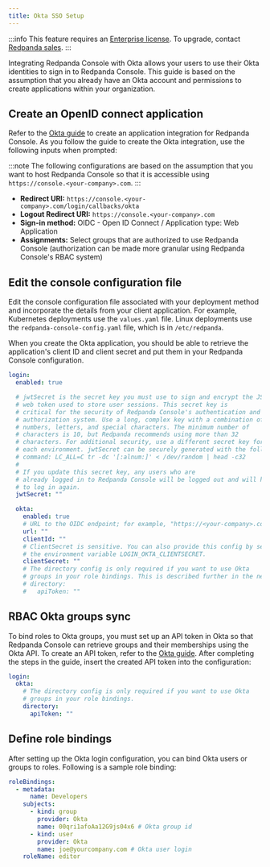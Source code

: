 ```yaml
---
title: Okta SSO Setup
---
```


<head>
    <meta name="title" content="Okta SSO Authentication in Redpanda Console | Redpanda Docs"/>
    <meta name="description" content="Configure authentication with external identity providers such as Google, GitHub or Okta in Redpanda Console."/>
</head>

:::info
This feature requires an [Enterprise license](../../../../get-started/licenses). To upgrade, contact [Redpanda sales](https://redpanda.com/try-redpanda?section=enterprise-cloud).
:::

Integrating Redpanda Console with Okta allows your users to use their Okta identities to sign in to Redpanda Console.
This guide is based on the assumption that you already have an Okta account and permissions to create applications within your organization.

## Create an OpenID connect application

Refer to the [Okta guide](https://developer.okta.com/docs/guides/sign-into-web-app-redirect/-/main/) to create
an application integration for Redpanda Console. As you follow the guide to create the Okta integration, use the following inputs
when prompted:

:::note
The following configurations are based on the assumption that you want to host Redpanda Console so that it is accessible using
`https://console.<your-company>.com`.
:::

- **Redirect URI:** `https://console.<your-company>.com/login/callbacks/okta`
- **Logout Redirect URI:** `https://console.<your-company>.com`
- **Sign-in method:** OIDC - Open ID Connect / Application type: Web Application
- **Assignments:** Select groups that are authorized to use Redpanda Console (authorization can be made more granular using Redpanda Console's RBAC system)

## Edit the console configuration file

Edit the console configuration file associated with your deployment method and incorporate the details from your client application. For example, Kubernetes deployments use the `values.yaml` file. Linux deployments use the `redpanda-console-config.yaml` file, which is in `/etc/redpanda`.

When you create the Okta application, you should be able to retrieve the application's client ID and client secret and put them in your Redpanda Console configuration.

```yaml
login:
  enabled: true

  # jwtSecret is the secret key you must use to sign and encrypt the JSON 
  # web token used to store user sessions. This secret key is 
  # critical for the security of Redpanda Console's authentication and 
  # authorization system. Use a long, complex key with a combination of 
  # numbers, letters, and special characters. The minimum number of
  # characters is 10, but Redpanda recommends using more than 32
  # characters. For additional security, use a different secret key for 
  # each environment. jwtSecret can be securely generated with the following 
  # command: LC_ALL=C tr -dc '[:alnum:]' < /dev/random | head -c32
  #
  # If you update this secret key, any users who are 
  # already logged in to Redpanda Console will be logged out and will have 
  # to log in again.
  jwtSecret: ""

  okta:
    enabled: true
    # URL to the OIDC endpoint; for example, "https://<your-company>.com.okta.com"
    url: ""
    clientId: ""
    # ClientSecret is sensitive. You can also provide this config by setting
    # the environment variable LOGIN_OKTA_CLIENTSECRET.
    clientSecret: ""
    # The directory config is only required if you want to use Okta
    # groups in your role bindings. This is described further in the next section.
    # directory:
    #   apiToken: ""
```

## RBAC Okta groups sync

To bind roles to Okta groups, you must set up an API token in Okta so that Redpanda Console can retrieve groups
and their memberships using the Okta API. To create an API token, refer to the [Okta guide](https://developer.okta.com/docs/guides/create-an-api-token/main/).
After completing the steps in the guide, insert the created API token into the configuration:

```yaml
login:
  okta:
    # The directory config is only required if you want to use Okta
    # groups in your role bindings.
    directory:
      apiToken: ""
```

## Define role bindings

After setting up the Okta login configuration, you can bind Okta users or groups to roles. Following is a sample
role binding:

```yaml
roleBindings:
  - metadata:
      name: Developers
    subjects:
      - kind: group
        provider: Okta
        name: 00qri1afoAa12G9js04x6 # Okta group id
      - kind: user
        provider: Okta
        name: joe@yourcompany.com # Okta user login
    roleName: editor
```
